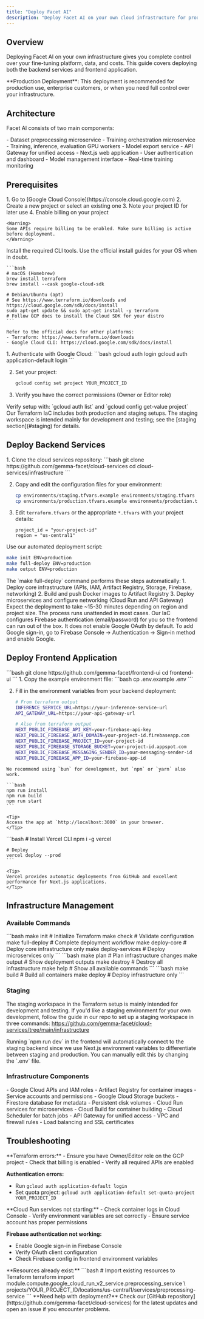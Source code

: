 ```yaml
---
title: "Deploy Facet AI"
description: "Deploy Facet AI on your own cloud infrastructure for production use"
---
```


## Overview

Deploying Facet AI on your own infrastructure gives you complete control over your fine-tuning platform, data, and costs. This guide covers deploying both the backend services and frontend application.

<Warning>
**Production Deployment**: This deployment is recommended for production use, enterprise customers, or when you need full control over your infrastructure.
</Warning>

## Architecture

Facet AI consists of two main components:

<CardGroup cols={2}>
<Card title="Cloud Services" icon="server">
  - Dataset preprocessing microservice
  - Training orchestration microservice
  - Training, inference, evaluation GPU workers
  - Model export service
  - API Gateway for unified access
</Card>

<Card title="Frontend Application" icon="square-mouse-pointer">
  - Next.js web application
  - User authentication and dashboard
  - Model management interface
  - Real-time training monitoring
</Card>
</CardGroup>

## Prerequisites

<Steps>
<Step title="Google Cloud Platform Setup">
  <Tabs>
  <Tab title="Create GCP Project">
    1. Go to [Google Cloud Console](https://console.cloud.google.com)
    2. Create a new project or select an existing one
    3. Note your project ID for later use
    4. Enable billing on your project

    <Warning>
    Some APIs require billing to be enabled. Make sure billing is active before deployment.
    </Warning>
  </Tab>

  <Tab title="Install Required Tools">
    Install the required CLI tools. Use the official install guides for your OS when in doubt.

    ```bash
    # macOS (Homebrew)
    brew install terraform
    brew install --cask google-cloud-sdk

    # Debian/Ubuntu (apt)
    # See https://www.terraform.io/downloads and https://cloud.google.com/sdk/docs/install
    sudo apt-get update && sudo apt-get install -y terraform
    # Follow GCP docs to install the Cloud SDK for your distro
    ```

    Refer to the official docs for other platforms:
    - Terraform: https://www.terraform.io/downloads
    - Google Cloud CLI: https://cloud.google.com/sdk/docs/install
  </Tab>
  </Tabs>
</Step>

<Step title="Authentication Setup">
  1. Authenticate with Google Cloud:
     ```bash
     gcloud auth login
     gcloud auth application-default login
     ```

  2. Set your project:
     ```bash
     gcloud config set project YOUR_PROJECT_ID
     ```

  3. Verify you have the correct permissions (Owner or Editor role)

  <Check>
  Verify setup with: `gcloud auth list` and `gcloud config get-value project`
  </Check>
</Step>
</Steps>

<Note>
Our Terraform IaC includes both production and staging setups. The staging workspace is intended mainly for development and testing; see the [staging section](#staging) for details.
</Note>

## Deploy Backend Services

<Steps>
<Step title="Clone and Setup">
  1. Clone the cloud services repository:
     ```bash
     git clone https://github.com/gemma-facet/cloud-services
     cd cloud-services/infrastructure
     ```

  2. Copy and edit the configuration files for your environment:
     ```bash
     cp environments/staging.tfvars.example environments/staging.tfvars
     cp environments/production.tfvars.example environments/production.tfvars
     ```

  3. Edit `terraform.tfvars` or the appropriate `*.tfvars` with your project details:
     ```hcl
     project_id = "your-project-id"
     region = "us-central1"
     ```
</Step>

<Step title="Initialize and Deploy">
  Use our automated deployment script:

  ```bash
  make init ENV=production
  make full-deploy ENV=production
  make output ENV=production
  ```

  <Info>
  The `make full-deploy` command performs these steps automatically:
  1. Deploy core infrastructure (APIs, IAM, Artifact Registry, Storage, Firebase, networking)
  2. Build and push Docker images to Artifact Registry
  3. Deploy microservices and configure networking (Cloud Run and API Gateway)
  </Info>

  <Tip>
  Expect the deployment to take ~15-30 minutes depending on region and project size. The process runs unattended in most cases.
  </Tip>
</Step>

  <Warning>
  Our IaC configures Firebase authentication (email/password) for you so the frontend can run out of the box. It does not enable Google OAuth by default. To add Google sign-in, go to Firebase Console → Authentication → Sign-in method and enable Google.
  </Warning>
</Steps>

## Deploy Frontend Application

<Steps>
<Step title="Clone Frontend Repository">
  ```bash
  git clone https://github.com/gemma-facet/frontend-ui
  cd frontend-ui
  ```
</Step>

<Step title="Configure Environment Variables">
  1. Copy the example environment file:
     ```bash
     cp .env.example .env
     ```

  2. Fill in the environment variables from your backend deployment:
     ```bash
     # From terraform output
     INFERENCE_SERVICE_URL=https://your-inference-service-url
     API_GATEWAY_URL=https://your-api-gateway-url

     # Also from terraform output
     NEXT_PUBLIC_FIREBASE_API_KEY=your-firebase-api-key
     NEXT_PUBLIC_FIREBASE_AUTH_DOMAIN=your-project-id.firebaseapp.com
     NEXT_PUBLIC_FIREBASE_PROJECT_ID=your-project-id
     NEXT_PUBLIC_FIREBASE_STORAGE_BUCKET=your-project-id.appspot.com
     NEXT_PUBLIC_FIREBASE_MESSAGING_SENDER_ID=your-messaging-sender-id
     NEXT_PUBLIC_FIREBASE_APP_ID=your-firebase-app-id
     ```
</Step>

<Step title="Running the Frontend">
  <Tabs>
  <Tab title="Run Locally">

    We recommend using `bun` for development, but `npm` or `yarn` also work.

    ```bash
    npm run install
    npm run build
    npm run start
    ```

    <Tip>
    Access the app at `http://localhost:3000` in your browser.
    </Tip>
  </Tab>
  <Tab title="Deploy to Vercel">
    ```bash
    # Install Vercel CLI
    npm i -g vercel

    # Deploy
    vercel deploy --prod
    ```

    <Tip>
    Vercel provides automatic deployments from GitHub and excellent performance for Next.js applications.
    </Tip>
  </Tab>
  </Tabs>
</Step>
</Steps>

## Infrastructure Management

### Available Commands

<AccordionGroup>
<Accordion title="Deployment Commands">
  ```bash
  make init           # Initialize Terraform
  make check          # Validate configuration
  make full-deploy    # Complete deployment workflow
  make deploy-core    # Deploy core infrastructure only
  make deploy-services # Deploy microservices only
  ```
</Accordion>

<Accordion title="Management Commands">
  ```bash
  make plan           # Plan infrastructure changes
  make output         # Show deployment outputs
  make destroy        # Destroy all infrastructure
  make help           # Show all available commands
  ```
</Accordion>

<Accordion title="Build Commands">
  ```bash
  make build          # Build all containers
  make deploy         # Deploy infrastructure only
  ```
</Accordion>
</AccordionGroup>

### Staging

The staging workspace in the Terraform setup is mainly intended for development and testing. If you'd like a staging environment for your own development, follow the guide in our repo to set up a staging workspace in three commands: https://github.com/gemma-facet/cloud-services/tree/main/infrastructure

<Note>
Running `npm run dev` in the frontend will automatically connect to the staging backend since we use Next.js environment variables to differentiate between staging and production. You can manually edit this by changing the `.env` file.
</Note>

### Infrastructure Components

<CardGroup cols={2}>
<Card title="Core Infrastructure" icon="building">
  - Google Cloud APIs and IAM roles
  - Artifact Registry for container images
  - Service accounts and permissions
</Card>

<Card title="Storage Layer" icon="database">
  - Google Cloud Storage buckets
  - Firestore database for metadata
  - Persistent disk volumes
</Card>

<Card title="Compute Services" icon="server">
  - Cloud Run services for microservices
  - Cloud Build for container building
  - Cloud Scheduler for batch jobs
</Card>

<Card title="Networking" icon="network-wired">
  - API Gateway for unified access
  - VPC and firewall rules
  - Load balancing and SSL certificates
</Card>
</CardGroup>

## Troubleshooting

<AccordionGroup>
<Accordion title="Deployment Issues">
  **Terraform errors:**
  - Ensure you have Owner/Editor role on the GCP project
  - Check that billing is enabled
  - Verify all required APIs are enabled

  **Authentication errors:**
  - Run `gcloud auth application-default login`
  - Set quota project: `gcloud auth application-default set-quota-project YOUR_PROJECT_ID`
</Accordion>

<Accordion title="Service Issues">
  **Cloud Run services not starting:**
  - Check container logs in Cloud Console
  - Verify environment variables are set correctly
  - Ensure service account has proper permissions

  **Firebase authentication not working:**
  - Enable Google sign-in in Firebase Console
  - Verify OAuth client configuration
  - Check Firebase config in frontend environment variables
</Accordion>

<Accordion title="Resource Conflicts">
  **Resources already exist:**
  ```bash
  # Import existing resources to Terraform
  terraform import module.compute.google_cloud_run_v2_service.preprocessing_service \
    projects/YOUR_PROJECT_ID/locations/us-central1/services/preprocessing-service
  ```
</Accordion>
</AccordionGroup>

<Note>
**Need help with deployment?** Check our [GitHub repository](https://github.com/gemma-facet/cloud-services) for the latest updates and open an issue if you encounter problems.
</Note>